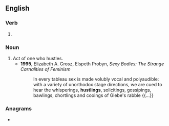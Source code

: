 ==English==

===Verb===
{{head|en|present participle}}

# {{present participle of|hustle|lang=en|nocat=1}}

===Noun===
{{en-noun}}

# Act of one who hustles.
#* '''1995''', Elizabeth A. Grosz, Elspeth Probyn, ''Sexy Bodies: The Strange Carnalities of Feminism''
#*: In every tableau sex is made volubly vocal and polyaudible: with a variety of unorthodox stage directions, we are cued to hear the whisperings, '''hustlings''', solicitings, gossipings, bawlings, chortlings and cooings of Glebe's rabble {{...}}

===Anagrams===
* {{l|en|sunlight}}